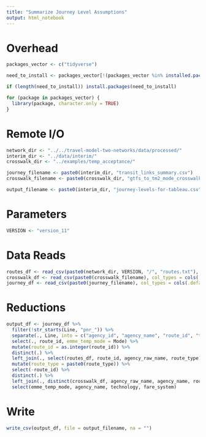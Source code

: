 ```yaml
---
title: "Summarize Journey Level Assumptions"
output: html_notebook
---
```


# Overhead
```r
packages_vector <- c("tidyverse")

need_to_install <- packages_vector[!(packages_vector %in% installed.packages()[,"Package"])]

if (length(need_to_install)) install.packages(need_to_install)

for (package in packages_vector) {
  library(package, character.only = TRUE)
}

```

# Remote I/O
```r
network_dir <- "../../travel-model-two-networks/data/processed/"
interim_dir <- "../data/interim/"
crosswalk_dir <- "../examples/temp_acceptance/"

journey_filename <- paste0(interim_dir, "transit_links_summary.csv")
crosswalk_filename <- paste0(crosswalk_dir, "gtfs_to_tm2_mode_crosswalk.csv")

output_filename <- paste0(interim_dir, "journey-levels-for-tableau.csv")
```

# Parameters
```r
VERSION <- "version_11"
```


# Data Reads
```r
routes_df <- read_csv(paste0(network_dir, VERSION, "/", "routes.txt"), col_types = "ccccciccccccccci")
crosswalk_df <- read_csv(paste0(crosswalk_filename), col_types = cols(.default = col_character()))
journey_df <- read_csv(paste0(journey_filename), col_types = cols(.default = col_character()))
```

# Reductions 
```r
output_df <- journey_df %>%
  filter(!str_starts(Line, "pnr_")) %>%
  separate(., Line, into = c("agency_id", "agency_name", "route_id", "time_period", "direction", "shape_id"), sep = "_", extra = "drop", fill = "left", remove = FALSE) %>%
  select(., route_id, emme_temp_mode = Mode) %>%
  mutate(route_id = as.integer(route_id)) %>%
  distinct(.) %>%
  left_join(., select(routes_df, route_id, agency_raw_name, route_type), by = c("route_id")) %>%
  mutate(route_type = paste0(route_type)) %>%
  select(-route_id) %>%
  distinct(.) %>%
  left_join(., distinct(crosswalk_df, agency_raw_name, agency_name, route_type, technology = TM2_line_haul_name, fare_system = TM2_faresystem), by = c("agency_raw_name", "route_type")) %>%
  select(emme_temp_mode, agency_name, technology, fare_system)

```

# Write
```r
write_csv(output_df, file = output_filename, na = "")
```

